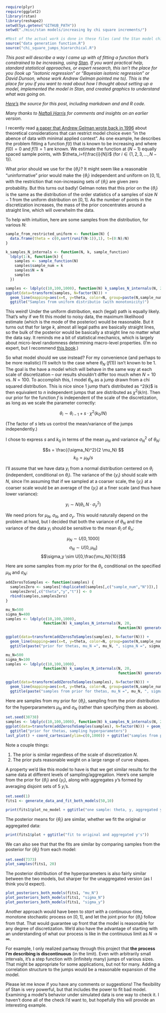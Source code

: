 ```r
require(plyr)
require(ggplot2)
library(rstan)
library(reshape2)
setwd(Sys.getenv("GITHUB_PATH"))
setwd("./misc/stan models/increasing by chi square increments/")

#Most of the actual work is done in these files (and the Stan model chi_square_jumps hierarchical.stan). Check them out if you want the details:
source("data generation function.R")
source("chi_square_jumps_hierarchical.R")
```

*This post will describe a way I came up with of fitting a function that's constrained to be increasing, using [Stan](http://mc-stan.org/). If you want practical help, standard statistical approaches, or expert research, this isn't the place for you (look up "isotonic regression" or "Bayesian isotonic regression" or David Dunson, whose work Andrew Gelman pointed me to). This is the place for you if you want to read about how I thought about setting up a model, implemented the model in Stan, and created graphics to understand what was going on.*

*[Here's](http://github.com/dchudz/misc/blob/master/stan%20models/increasing%20by%20chi%20square%20increments/bayesian%20isotonic%20regression%20by%20chi-square%20jumps.Rmd) the source for this post, including markdown and and R code.*

*Many thanks to [Naftali Harris](http://www.naftaliharris.com/) for comments and insights on an earlier version.*

I recently read [a paper that Andrew Gelman wrote back in 1996](http://www.stat.columbia.edu/~gelman/research/published/deep.pdf) about theoretical considerations that can restrict model choice even "in the abence of data with minimal applied context". As one example, he describes the problem fitting a function $f(t)$ that is known to be increasing and where $f(0)=0$ and $f(1)=1$ are known. We estimate the function at $(N-1)$ equally spaced sample points, with $\theta_i=f(\frac{i}{N})$ (for $i \in \{1,2,3,...,N-1\}$).

What prior should we use for the $\{\theta_i\}$? It might seem like a reasonable "uninformative" prior would make the $\{\theta_i\}$ independent and uniform on $[0,1]$, with the restriction that non-increasing sets of $\{\theta_i\}$ are given zero probability. But this turns out badly! Gelman notes that this prior on the $\{\theta_i\}$ is the same as the distribution of the order statistics of a samples of size $N-1$ from the uniform distribution on $[0,1]$. As the number of points in the discretization increases, the mass of the prior concentrates around a straight line, which will overwhelm the data.

To help with intuition, here are some samples from the distribution, for various $N$:

```r


sample_from_restricted_uniform <- function(N) {
  data.frame(theta = c(0,sort(runif(N-1)),1), t=(0:N)/N)
}

k_samples_N_internals <- function(N, k, sample_function)
  ldply(1:k, function(k) {
    samples <- sample_function(N)
    samples$sample_num = k
    samples$N = N
    samples
  })

samples <- ldply(c(10,100,1000), function(N) k_samples_N_internals(N, 20, sample_from_restricted_uniform))
ggplot(data=transform(samples, N=factor(N))) + 
  geom_line(mapping=aes(x=t, y=theta, color=N, group=paste(N,sample_num))) +
  ggtitle("Samples from uniform distributio (with monotonicity)")

```

This weird! Under the uniform distribution, each (legal) path is equally likely. That's why if we fit this model to noisy data, the maximum likelihood estimate (which is the mode of the posterior) would be reasonable. But it turns out that for large $k$, almost all legal paths are basically straight lines, so the bulk of the posterior would be basically a straight line no matter what the data say. It reminds me a bit of statistical mechanics, which is largely about micro-level randomness determining macro-level properties. (I'm no expert, but I recommend [this book](http://pages.physics.cornell.edu/~sethna/StatMech/).)

So what model should we use instead? For my convenience (and perhaps to be more realistic) I'll switch to the case where $\theta_N$ ($f(1)$) isn't known to be $1$. The goal is the have a model which will behave in the same way at each scale of discretization -- our results shouldn't differ too much when $N=10$ vs. $N=100$. To accomplish this, I model $\theta_N$ as a jump drawn from a chi squared distribution. This is nice since 1 jump that's distributed as \chi^2(k)$  is then equivalent to  $n$  independent jumps that are distributed as $\chi^2(k/n)$. Then our prior for the function $f$  is independent of the scale of the discretization, as long as we scale the parameter correctly:

$$\theta_i \sim \theta_{i-1} + s \cdot \chi^2(k_0/N)$$ 

(The factor of $s$ lets us control the mean/variance of the jumps independently.)

I chose to express $s$ and $k_0$ in terms of the mean $\mu_N$ and variance $\sigma_N^{2}$ of $\theta_N$:

$$s = \frac{{\sigma_N}^2}{2 \mu_N} $$
$$k_0 = \mu_N / s$$

I'll assume that we have data $y_i$ from a normal distribution centered on $\theta_i$ (independent, conditional on $\theta_i$). The variance of the $\{y_i\}$  should scale with $N$, since I'm assuming that if we sampled at a coarser scale, the $\{y_i\}$ at a coarser scale would be an average of the $\{y_i\}$ at a finer scale (and thus have lower variance):

$$y_i \sim N(\theta_i, N \cdot \sigma_y^2)$$

We need priors for $\mu_N$, $\sigma_N$, and $\sigma_y$. This would naturally depend on the problem at hand, but I decided that both the variance of $\theta_N$ and the variance of the data $y_i$ should be sensitive to the mean $\theta_i$ of $\theta_n$:

$$\mu_N \sim U[0,1000]$$
$$\sigma_N \sim U[0,\mu_N]$$
$$\sigma_y \sim U[0,\frac{\mu_N}{10}]$$

Here are some samples from my prior for the $\theta_i$, conditional on the specified $\mu_N$ and $\sigma_N$:

```r

addZerosToSamples <- function(samples) {
  samplesZero <- samples[!duplicated(samples[,c("sample_num","N")]),]
  samplesZero[,c("theta","y","t")] <- 0
  rbind(samples,samplesZero)
}

mu_N=500
sigma_N=400
samples <- ldply(c(10,100,1000), 
                 function(N) k_samples_N_internals(N, 20, 
                                                   function(N) generate_data_mean_var(mu_N, (sigma_N**2), N, 1)))

ggplot(data=transform(addZerosToSamples(samples), N=factor(N))) + 
  geom_line(mapping=aes(x=t, y=theta, color=N, group=paste(N,sample_num))) +
  ggtitle(paste("prior for thetas, mu_N =", mu_N, ", sigma_N =", sigma_N))

mu_N=500
sigma_N=100
samples <- ldply(c(10,100,1000), 
                 function(N) k_samples_N_internals(N, 20, 
                                                   function(N) generate_data_mean_var(mu_N, (sigma_N**2), N, 1)))

ggplot(data=transform(addZerosToSamples(samples), N=factor(N))) + 
  geom_line(mapping=aes(x=t, y=theta, color=N, group=paste(N,sample_num))) +
  ggtitle(paste("samples from prior for thetas, mu_N =", mu_N, ", sigma_N =", sigma_N))


```

Here are samples from my prior for $\{\theta_i\}$, sampling from the prior distribution for the hyperparameters $\mu_N$ and $\sigma_N$ (rather than specifying them as above).

```r
set.seed(38738)
samples <- ldply(c(10,100,1000), function(N) k_samples_N_internals(N, 20, generate_data_including_hyperparameters))
ggplot(data=transform(addZerosToSamples(samples), N=factor(N))) + geom_line(mapping=aes(x=t, y=theta, color=N, group=paste(N,sample_num))) +
  ggtitle("prior for thetas, sampling hyperparameters")
last_plot() + coord_cartesian(ylim=c(0,1000)) + ggtitle("samples from prior for thetas")
```

Note a couple things:

1. The prior is similar regardless of the scale of discretization $N$.
2. The prior puts reasonable weight on a large range of curve shapes.

A property we'd like this model to have is that we get similar results for the same data at different levels of sampling/aggregation. Here's one sample from the prior for $\{\theta_i\}$ and $\{y_i\}$, along with aggregates $y$'s formed by averaging disjoint sets of 5 $y_i$'s.

```r
set.seed(1)
fits1 <- generate_data_and_fit_both_models(50,10)
```

```r
print(fits1$plot_no_model + ggtitle("one sample: theta, y, aggregated y"))
```

The posterior means for $\{\theta_i\}$ are similar, whether we fit the original or aggregated data:

```r
print(fits1$plot + ggtitle("fit to original and aggregated y's"))
```

We can also see that that the fits are similar by comparing samples from the posterior for $\{\theta_i\}$ from each model:

```r
set.seed(7373)
plot_samples(fits1, 20)
```

The posterior distribution of the hyperparameters is also fairly similar between the two models, but sharper for the unaggregated version (as I think you'd expect).

```r
plot_posteriors_both_models(fits1, "mu_N")
plot_posteriors_both_models(fits1, "sigma_N")
plot_posteriors_both_models(fits1, "sigma_y")
```

Another approach would have been to *start with* a continuous-time, monotone stochastic process on $[0, 1]$, and let the joint prior for $\{\theta_i\}$ follow from that. That would guarantee up front that the model is reasonable for any degree of discretization. We'd also have the advantage of starting with an understanding of what our process is like in the continuous limit as $N \rightarrow \infty$.

For example, I only realized partway through this project that **the process I'm describing is discontinuous** (in the limit). Even with arbitrarily small intervals, it's a step function with (infinitely many) jumps of various sizes. That might be appropriate for some applications, but not for many. Adding a correlation structure to the jumps would be a reasonable expansion of the model. 

Please let me know if you have any comments or suggestions! The flexibility of Stan is very powerful, but that includes the power to fit bad model. Examining a model's behavior under simulated data is one way to check it. I haven't done all of the check I'd want to, but hopefully this will provide an interesting example.